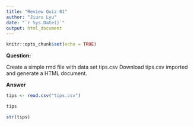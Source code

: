 ```yaml
---
title: "Review Quiz 01"
author: "Jiuru Lyu"
date: "`r Sys.Date()`"
output: html_document
---
```


```r
knitr::opts_chunk$set(echo = TRUE)
```

**Question:**

Create a simple rmd file with data set tips.csv   Download tips.csv  imported and generate a HTML document.

**Answer**
```r
tips <- read.csv("tips.csv")

tips
```

```r
str(tips)
```

